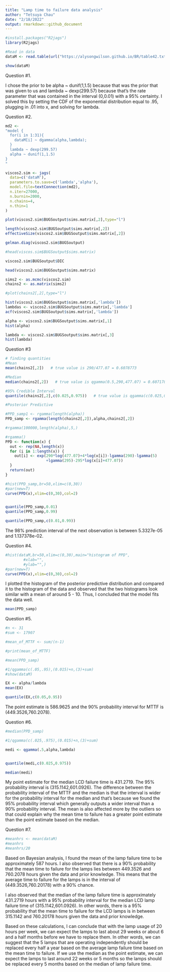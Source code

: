 ```yaml
---
title: "Lamp time to failure data analysis"
author: "Tetsuya Chau"
date: "2/18/2022"
output: rmarkdown::github_document
---
```


```r
#install.packages("R2jags")
library(R2jags)
```


```r
#Read in data
dataM <- read.table(url("https://alysongwilson.github.io/BR/table42.txt"),header=T)$Hours

show(dataM)
```

Question #1.

I chose the prior to be alpha ~ dunif(1,1.5) because that was the prior that was given to us and lambda ~ dexp(299.57) because that's the rate parameter that was contained in the interval (0,0.01) with a 95% certainty. I solved this by setting the CDF of the exponential distribution equal to .95, plugging in .01 into x, and solving for lambda.


Question #2.

```r
md2 <- 
"model {
  for(i in 1:31){
    dataM[i] ~ dgamma(alpha,lambda); 
  }
  lambda ~ dexp(299.57)
  alpha ~ dunif(1,1.5)
}
"

viscos2.sim <- jags(
  data=c('dataM'),
  parameters.to.save=c('lambda','alpha'),
  model.file=textConnection(md2),
  n.iter=27000,
  n.burnin=2000,
  n.chains=4,
  n.thin=1
)

plot(viscos2.sim$BUGSoutput$sims.matrix[,2],type="l")

length(viscos2.sim$BUGSoutput$sims.matrix[,2])
effectiveSize(viscos2.sim$BUGSoutput$sims.matrix[,2])

gelman.diag(viscos2.sim$BUGSoutput)

#head(viscos.sim$BUGSoutput$sims.matrix)

viscos2.sim$BUGSoutput$DIC

head(viscos2.sim$BUGSoutput$sims.matrix)

sims2 <- as.mcmc(viscos2.sim)
chains2 <- as.matrix(sims2)

#plot(chains2[,2],type="l")

hist(viscos2.sim$BUGSoutput$sims.matrix[,'lambda'])
lambdas <- viscos2.sim$BUGSoutput$sims.matrix[,'lambda']
acf(viscos2.sim$BUGSoutput$sims.matrix[,'lambda'])

alpha <- viscos2.sim$BUGSoutput$sims.matrix[,1]
hist(alpha)

lambda <- viscos2.sim$BUGSoutput$sims.matrix[,3]
hist(lambda)
```

Question #3

```r
# finding quantities
#Mean
mean(chains2[,2])   # true value is 290/477.07 = 0.6078773 

#Median
median(chains2[,2])   # true value is qgamma(0.5,290,477.07) = 0.6071787

#95% Credible Interval 
quantile(chains2[,2],c(0.025,0.975))   # true value is qgamma(c(0.025,0.975),290,477.07) = (0.5399208,0.6798034)

#Posterior Predictive

#PPD_samp1 <- rgamma(length(alpha))
PPD_samp <- rgamma(length(chains2[,2]),alpha,chains2[,2])

#rgamma(100000,length(alpha),5,)

#rgamma()
PPD <- function(x) { 
  out <- rep(NA,length(x))
  for (i in 1:length(x)) {
    out[i] <- exp(290*log(477.07)+4*log(x[i])-lgamma(290)-lgamma(5)
                  +lgamma(295)-295*log(x[i]+477.07))
  }
  return(out)
}

#hist(PPD_samp,br=50,xlim=c(0,30))
#par(new=T)
curve(PPD(x),xlim=c(0,30),col=2)


quantile(PPD_samp,0.01)
quantile(PPD_samp,0.99)

quantile(PPD_samp,c(0.01,0.99))


```



The 98% prediction interval of the next observation is between 5.3327e-05 and 1.137378e-02. 


Question #4.

```r
#hist(dataM,br=50,xlim=c(0,30),main="histogram of PPD",
        #xlab="",
        #ylab="",)
#par(new=T)
curve(PPD(x),xlim=c(0,30),col=2)
```



I plotted the histogram of the posterior predictive distribution and compared it to the histogram of the data and observed that the two histograms look similar with a mean of around 5 - 10. Thus, I concluded that the model fits the data well. 

```r
mean(PPD_samp)
```


Question #5.

```r

#n <- 31
#sum <- 17907

#mean_of_MTTF <- sum/(n-1)

#print(mean_of_MTTF)

#mean(PPD_samp)

#1/qgamma(c(.05,.95),(0.015)+n,(3)+sum)
#show(dataM)

EX <- alpha/lambda
mean(EX)

quantile(EX,c(0.05,0.95))
```


The point estimate is 586.9625 and the 90% probability interval for MTTF is (449.3526,760.2078).



Question #6.
```r
#median(PPD_samp)

#1/qgamma(c(.025,.975),(0.015)+n,(3)+sum)

medi <- qgamma(.5,alpha,lambda)


quantile(medi,c(0.025,0.975))

median(medi)

```



My point estimate for the median LCD failure time is 431.2719. The 95% probability interval is (315.1142,601.0926). The difference between the probability interval of the MTTF and the median is that the interval is wider for the probability interval for the median and that's because we found the 95% probability interval which generally outputs a wider interval than a 90% probability interval. The mean is also affected more by the outliers so that could explain why the mean time to failure has a greater point estimate than the point estimate based on the median.



Question #7.

```r
#meanhrs <- mean(dataM)
#meanhrs
#meanhrs/20
```


  Based on Bayesian analysis, I found the mean of the lamp failure time to be approximately 587 hours. I also observed that there is a 90% probability that the mean time to failure for the lamps lies between 449.3526 and 760.2078 hours given the data and prior knowledge. This means that the average time to failure for the lamps is in the interval of (449.3526,760.20178) with a 90% chance. 
  
  I also observed that the median of the lamp failure time is approximately 431.2719 hours with a 95% probability interval for the median LCD lamp failure time of (315.1142,601.0926). In other words, there is a 95% probability that the mean time to failure for the LCD lamps is in between 315.1142 and 760.20178 hours given the data and prior knowledge. 
  
  Based on these calculations, I can conclude that with the lamp usage of 20 hours per week, we can expect the lamps to last about 29 weeks or about 6 and a half months before we have to replace them. In other words, we can suggest that the 5 lamps that are operating independently should be replaced every half a year based on the average lamp failure time based on the mean time to failure. If we use the median as the point estimate, we can expect the lamps to last around 22 weeks or 5 months so the lamps should be replaced every 5 months based on the median of lamp failure time. 






